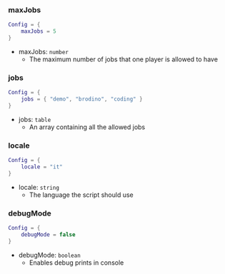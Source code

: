 ### maxJobs
```lua filename="config.lua" showLineNumbers
Config = {
    maxJobs = 5
}
```
- maxJobs: `number`
  - The maximum number of jobs that one player is allowed to have


### jobs
```lua filename="config.lua" showLineNumbers
Config = {
    jobs = { "demo", "brodino", "coding" }
}
```
- jobs: `table`
  - An array containing all the allowed jobs


### locale
```lua filename="config.lua" showLineNumbers
Config = {
    locale = "it"
}
```
- locale: `string`
  - The language the script should use


### debugMode
```lua filename="config.lua" showLineNumbers
Config = {
    debugMode = false
}
```
- debugMode: `boolean`
  - Enables debug prints in console